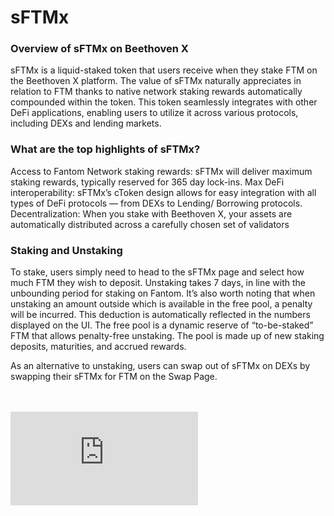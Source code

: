 # sFTMx

### Overview of sFTMx on Beethoven X

sFTMx is a liquid-staked token that users receive when they stake FTM on the Beethoven X platform. The value of sFTMx naturally appreciates in relation to FTM thanks to native network staking rewards automatically compounded within the token. This token seamlessly integrates with other DeFi applications, enabling users to utilize it across various protocols, including DEXs and lending markets.

### What are the top highlights of sFTMx?

Access to Fantom Network staking rewards: sFTMx will deliver maximum staking rewards, typically reserved for 365 day lock-ins.
Max DeFi interoperability: sFTMx’s cToken design allows for easy integration with all types of DeFi protocols — from DEXs to Lending/ Borrowing protocols.
Decentralization: When you stake with Beethoven X, your assets are automatically distributed across a carefully chosen set of validators

### Staking and Unstaking

To stake, users simply need to head to the sFTMx page and select how much FTM they wish to deposit. Unstaking takes 7 days, in line with the unbounding period for staking on Fantom. It’s also worth noting that when unstaking an amount outside which is available in the free pool, a penalty will be incurred. This deduction is automatically reflected in the numbers displayed on the UI. The free pool is a dynamic reserve of “to-be-staked” FTM that allows penalty-free unstaking. The pool is made up of new staking deposits, maturities, and accrued rewards.

As an alternative to unstaking, users can swap out of sFTMx on DEXs by swapping their sFTMx for FTM on the Swap Page.

<br />
<br />

<iframe allowfullscreen="true" frameborder="0" className="w-full aspect-video" src="https://lucid.app/documents/embedded/1cfaeae9-2f1d-46ce-a3d4-45677aa5f3f5" id="6mCuH43zIu0g" />

### How does sFTMx unlock Fantom staking rewards?

The sFTMx token accrues staking rewards via delegating the underlying FTM to trustworthy validators on the network. Validators are curated based on safety (no slashing history, community engagement, track record), and performance (100% uptime). Chosen Validators are required to max-relock underlying FTM delegations to 365 days to maximize sFTMx APYs.

### What is the sFTMx exchange rate and how does it change?

Beethoven X has inherited the sFTMx contract that’s exchange rate was initialized as 1 at the start of the contract. Every time staking rewards are added to the pool, the sFTMx exchange rate increases using the formula below:

At the time of writing, 1 sFTMx = 1.1115 FTM

### What are the sFTMx fees?

Due to the management of underlying nodes, validators earn 15% of the overall FTM staking rewards. Beethoven X also takes a 10% protocol fee on the resultant rewards after the validator fees. The APY that is displayed on the UI is the APY the user receives (all fees have been subtracted automatically).

It’s worth noting that a portion of all Beethoven X sFTMx protocol fees will be redirected to maBEETS holders as gauge bounties. This means that maBEETS holders unlock a continuous source of “real yield” via LST management fees, swap fees, and all Yield Bearing fees on the DEX.

### Has sFTMx been audited?

The FTM smart contracts developed by Stader have been audited by Peckshield and Halborn and received a clean bill of health. Audit reports are available for review:

-   [Peckshield](https://staderlabs.com/docs/fantom/StaderLabs%20Fantom%20Smart%20Contract%20audit%20report%20by%20PeckShield.pdf)
-   [Halborn](https://staderlabs.com/docs/fantom/StaderLabs%20sFTMx%20Smart%20Contract%20Audit%20Report%20by%20Halborn.pdf)

### What are the risks of staking?

While Beethoven X has carefully selected and monitored validators, there exists a risk of one or more of the validators being slashed. To combat this, Beethoven X distributes staked FTM across multiple validators, minimizing the slashing impact arising from the actions of any individual validator.

Although the sFTMx code is thoroughly vetted and audited there is also always smart contract risk present. There always exists the possibility of malicious users exploiting a vulnerability or a bug in the contract.
